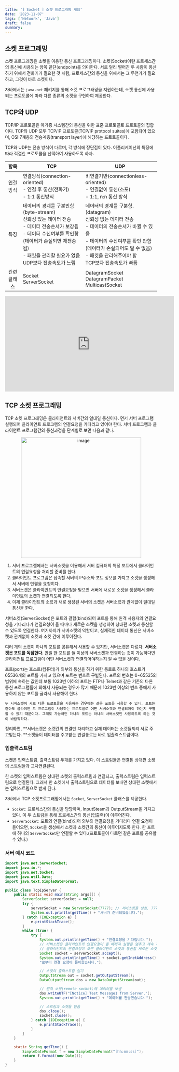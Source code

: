 ```yaml
---
title: '[ Socket ] 소켓 프로그래밍 개요'
date: '2023-11-07'
tags: ['Network', 'Java']
draft: false
summary:
---
```


## 소켓 프로그래밍

소켓 프로그래밍은 소켓을 이용한 통신 프로그래밍이다. 소켓(Socket)이란 프로세스간의 통신에 사용되는 양쪽 끝단(endpoint)를 의미한다. 서로 멀리 떨어진 두 사람이 통신하기 위해서 전화기가 필요한 것 처럼, 프로세스간의 통신을 위해서는 그 무언가가 필요하고, 그것이 바로 소켓이다.

자바에서는 `java.net` 패키지를 통해 소켓 프로그래밍을 지원하는데, 소켓 통신에 사용되는 프로토콜에 따라 다른 종류의 소켓을 구현하여 제공한다.

## TCP와 UDP

TCP/IP 프로토콜은 이기종 시스템간의 통신을 위한 표준 프로토콜로 프로토콜의 집합이다. TCP와 UDP 모두 TCP/IP 프로토콜(TCP/IP protocol suites)에 포함되어 있으며, OSI 7계층의 전송계층(transport layer)에 해당하는 프로토콜이다.

TCP와 UDP는 전송 방식이 다르며, 각 방식에 장단점이 있다. 어플리케이션의 특징에 따라 적절한 프로토콜을 선택하여 사용하도록 하자.

|    항목     | TCP                                                                                                                                                                                                                          | UDP                                                                                                                                                                                                                                    |
| :---------: | ---------------------------------------------------------------------------------------------------------------------------------------------------------------------------------------------------------------------------- | -------------------------------------------------------------------------------------------------------------------------------------------------------------------------------------------------------------------------------------- |
|  연결 방식  | 연결방식(connection-oriented) <br> - 연결 후 통신(전화기) <br> - 1:1 통신방식                                                                                                                                                | 비연결기반(connectionless-oriented) <br> - 연결없이 통신(소포) <br> - 1:1, n:n 통신 방식                                                                                                                                               |
|    특징     | 데이터의 경계를 구분안함(byte-stream) <br> 신뢰성 있는 데이터 전송 <br> - 데이터 전송순서가 보장됨 <br> - 데이터 수신여부를 확인함(데이터가 손실되면 재전송됨) <br> - 패킷을 관리할 필요가 없음 <br> UDP보다 전송속도가 느림 | 데이터의 경계를 구분함.(datagram) <br> 신뢰성 없는 데이터 전송 <br> - 데이터의 전송순서가 바뀔 수 있음 <br> - 데이터의 수신여부를 확인 안함(데이터가 손실되어도 알 수 없음) <br> - 패킷을 관리해주어야 함 <br> TCP보다 전송속도가 빠름 |
| 관련 클래스 | Socket <br> ServerSocket                                                                                                                                                                                                     | DatagramSocket <br> DatagramPacket <br> MulticastSocket                                                                                                                                                                                |

<p align="center">
  <iframe
    width="560"
    height="315"
    src="https://www.youtube.com/embed/ikDVGYp5dhg?si=eNuItj4zPoXjFGaY"
    title="YouTube video player"
    frameborder="0"
    allow="accelerometer; autoplay; clipboard-write; encrypted-media; gyroscope; picture-in-picture; web-share"
    allowfullscreen
  ></iframe>
</p>

## TCP 소켓 프로그래밍

TCP 소켓 프로그래밍은 클라이언트와 서버간의 일대일 통신이다. 먼저 서버 프로그램 실행되어 클라이언트 프로그램의 연결요청을 기다리고 있어야 한다. 서버 프로그램과 클라이언트 프로그램간의 통신과정을 단계별로 보면 다음과 같다.

<p align="center">
  <img
    width="398"
    alt="image"
    src="https://github.com/speculatingwook/blog-full-of-desire/assets/105579811/e0fcf8e9-d5c5-4c82-910b-9d17afa0d48c"
  />
</p>

1. 서버 프로그램에서는 서버소켓을 이용해서 서버 컴퓨터의 특정 포트에서 클라이언트의 연결요청을 처리할 준비를 한다.
2. 클라이언트 프로그램은 접속할 서버의 IP주소와 포트 정보를 가지고 소켓을 생성해서 서버에 연결을 요청히다.
3. 서버소켓은 클라이언트의 연결요청을 받으면 서버에 새로운 소켓을 생성해서 클라이언트의 소켓과 연결되도록 한다.
4. 이제 클라이언트의 소켓과 새로 생성된 서버의 소켓은 서버소켓과 관계없이 일대일 통신을 한다.

서버소켓(ServerSocket)은 포트와 결합(bind)되어 포트를 통해 원격 사용자의 연결요청을 기다리다가 연결요청이 올 때마다 새로운 소켓을 생성하여 상대편 소켓과 통신할 수 있도록 연결한다. 여기까지가 서버소켓의 역할이고, 실제적인 데이터 통신은 서버소켓과 관계없이 소켓과 소켓 간에 이루어진다.

여러 개의 소켓이 하나의 포트를 공유해서 사용할 수 있지만, 서버소켓은 다르다. **서버소켓은 포트를 독점한다.** 만일 한 포트를 둘 이상의 서버소켓과 연결하는 것이 가능하다면 클라이언트 프로그램이 어떤 서버소켓과 연결되어야하는지 알 수 없을 것이다.

포트(port)는 호스트(컴퓨터)가 외부와 통신을 하기 위한 통로로 하나의 호스트가 65536개의 포트를 가지고 있으며 포트는 번호로 구별된다. 포트의 번호는 0~65535의 범위에 속하는 값인데 보통 1023번 이하의 포트는 FTP나 Telnet과 같은 기존의 다른 통신 프로그램들에 의해서 사용되는 경우가 많기 때문에 1023번 이상의 번호 중에서 사용하지 않는 포트를 골라서 사용해야 한다.

    두 서버소켓이 서로 다른 프로토콜을 사용하는 경우에는 같은 포트를 사용할 수 있다. 포트는 같아도 클라이언 트 프로그램이 사용하는 프로토콜로 어떤 서버소켓과 연결되어야 하는지 구별할 수 있기 때문이다. 그래도 가능하면 하나의 포트는 하나의 서버소켓만 사용하도록 하는 것이 바람직하다.

정리하면, **서버소켓은 소켓간의 연결만 처리하고 실제 데이터는 소켓들끼리 서로 주고받는다. **소켓들이 데이터를 주고받는 연결통로는 바로 입출력스트림이다.

### 입출력스트림

<p align="center>
	<img width="730" alt="image" src="https://github.com/speculatingwook/blog-full-of-desire/assets/105579811/320bf61c-80fe-4818-a0da-911d567116de"/>
    </p>

소켓은 입력스트림, 출력스트림 두개를 가지고 있다. 이 스트림들은 연결된 상대편 소켓의 스트림들과 교차연결된다.

한 소켓의 입력스트림은 상대편 소켓의 출력스트림과 연결되고, 출력스트림은 입력스트림으로 연결된다. 그래서 한 소켓에서 출력스트림으로 데이터를 보내면 상대편 소켓에서는 입력스트림으로 받게 된다.

자바에서 TCP 소켓프로그래밍에서는 `Socket`, `ServerSocket` 클래스를 제공한다.

- `Socket`: 프로세스간의 통신을 담당하며, InputSteam과 OutputStream을 가지고 있다. 이 두 스트림을 통해 프로세스간의 통신(입출력)이 이루어진다.
- `ServerSocket`: 포트와 연결(bind)되어 외부의 연결요청을 기다리다 연결 요청이 들어오면, `Socket`을 생성해서 소켓과 소켓간의 통신이 이루어지도록 한다. 한 포트에 하나의 `ServerSocket`만 연결할 수 있다.(프로토콜이 다르면 같은 포트를 공유할 수 있다.)

### 서버 예시 코드

```java
import java.net.ServerSocket;
import java.io.*;
import java.net.Socket;
import java.util.Date;
import java.text.SimpleDateFormat;

public class TcpIpServer {
    public static void main(String args[]) {
        ServerSocket serverSocket = null;
        try {
            serverSocket = new ServerSocket(7777); // 서버소켓을 생성, 7777 포트와 바인드(bind)
            System.out.println(getTime() + "서버가 준비되었습니다.");
        } catch (IOException e) {
            e.printStackTrace();
        }
        while (true) {
            try {
                System.out.println(getTime() + "연결요청을 기다립니다.");
                // 서버소켓은 클라이언트의 연결요청이 올 때까지 실행을 멈추고 계속 기다림
                // 클라이언트의 연결요청이 오면 클라이언트 소켓과 통신할 새로운 소켓을 생성
                Socket socket = serverSocket.accept();
                System.out.println(getTime() + socket.getInetAddress() +
                "로부터 연결 요청이 들어왔습니다.");

				// 소켓의 출력스트림 얻기
                OutputStream out = socket.getOutputStream();
                DataOutputStream dos = new DataOutputStream(out);

				// 원격 소켓(remote socket)에 데이터를 보냄
                dos.writeUTF("[Notice] Test Message1 from Server.");
                System.out.println(getTime() + "데이터를 전송했습니다.");

				// 스트림과 소켓을 닫음
                dos.close();
                socket.close();
            } catch (IOException e) {
                e.printStackTrace();
            }
        }
    }

    static String getTime() {
        SimpleDateFormat f = new SimpleDateFormat("[hh:mm:ss]");
        return f.format(new Date());
    }
}
```
